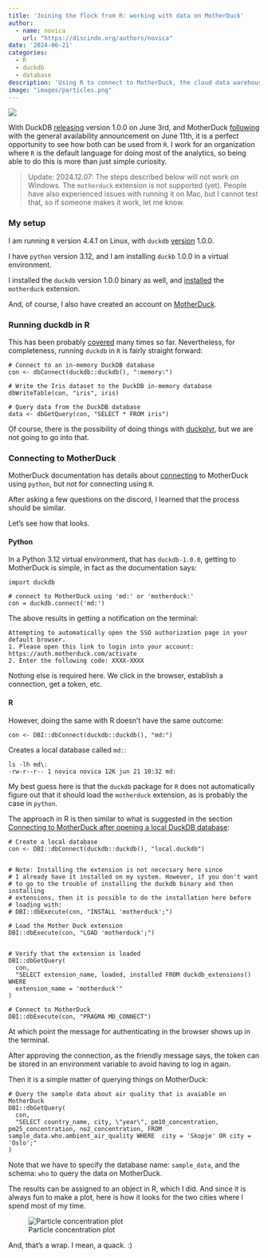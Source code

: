 ```yaml
---
title: 'Joining the flock from R: working with data on MotherDuck'
author: 
  - name: novica
    url: "https://discindo.org/authors/novica"
date: '2024-06-21'
categories:
  - R
  - duckdb
  - database
description: 'Using R to connect to MotherDuck, the cloud data warehouse powered by DuckDB.'
image: "images/particles.png"
---
```


[![](https://ko-fi.com/img/githubbutton_sm.svg)](https://ko-fi.com/J3J8133RYV)

With DuckDB [releasing](https://duckdb.org/2024/06/03/announcing-duckdb-100.html) 
version 1.0.0 on June 3rd, and MotherDuck [following](https://motherduck.com/blog/announcing-motherduck-general-availability-data-warehousing-with-duckdb/) with the general availability announcement on June 11th, it is a perfect 
opportunity to see how both can be used from `R`. I work for an organization where
`R` is the default language for doing most of the analytics, so being able to do
this is more than just simple curiosity. 

> Update: 2024.12.07: The steps described below will not work on Windows. The `motherduck` extension is not supported (yet). People have also experienced issues with running it on Mac, but I cannot test that, so if someone makes it work, let me know.

### My setup

I am running `R` version 4.4.1 on Linux, with `duckdb` [version](https://r.duckdb.org/) 1.0.0.

I have `python` version 3.12, and I am installing `duckb` 1.0.0 in a virtual environment.

I installed the `duckdb` version 1.0.0 binary as well, and [installed](https://duckdb.org/docs/extensions/overview.html) the `motherduck` extension.

And, of course, I also have created an account on [MotherDuck](https://motherduck.com/). 

### Running duckdb in R

This has been probably [covered](https://duckdb.org/docs/api/r) many times so
far. Nevertheless, for completeness, running `duckdb` in `R` is fairly straight 
forward:

```
# Connect to an in-memory DuckDB database
con <- dbConnect(duckdb::duckdb(), ":memory:")

# Write the Iris dataset to the DuckDB in-memory database
dbWriteTable(con, "iris", iris)

# Query data from the DuckDB database
data <- dbGetQuery(con, "SELECT * FROM iris")

```

Of course, there is the possibility of doing things with [duckplyr](https://duckdblabs.github.io/duckplyr/), but we are not going to go into that. 

### Connecting to MotherDuck

MotherDuck documentation has details about [connecting](https://motherduck.com/docs/getting-started/connect-query-from-python/installation-authentication) to MotherDuck using `python`, but not for connecting using `R`.

After asking a few questions on the discord, I learned that the process should be similar. 

Let's see how that looks.

#### Python

In a Python 3.12 virtual environment, that has `duckdb-1.0.0`, getting to 
MotherDuck is simple, in fact as the documentation says:

```
import duckdb

# connect to MotherDuck using 'md:' or 'motherduck:'
con = duckdb.connect('md:')
```

The above results in getting a notification on the terminal:

```
Attempting to automatically open the SSO authorization page in your default browser.
1. Please open this link to login into your account: https://auth.motherduck.com/activate
2. Enter the following code: XXXX-XXXX
```

Nothing else is required here. We click in the browser, establish a connection, get a token, etc.


#### R

However, doing the same with R doesn't have the same outcome:

```
con <- DBI::dbConnect(duckdb::duckdb(), "md:")
```

Creates a local database called `md:`:

```
ls -lh md\: 
-rw-r--r-- 1 novica novica 12K jun 21 10:32 md:
```

My best guess here is that the `duckdb` package for `R` does not automatically 
figure out that it should load the `motherduck` extension, as is probably the case
in `python`.

The approach in R is then similar to what is suggested in the section
[Connecting to MotherDuck after opening a local DuckDB database](https://motherduck.com/docs/getting-started/connect-query-from-python/installation-authentication#connecting-to-motherduck-after-opening-a-local-duckdb-database):

```
# Create a local database
con <- DBI::dbConnect(duckdb::duckdb(), "local.duckdb")


# Note: Installing the extension is not nececsary here since 
# I already have it installed on my system. However, if you don't want
# to go to the trouble of installing the duckdb binary and then installing
# extensions, then it is possible to do the installation here before
# loading with:
# DBI::dbExecute(con, "INSTALL 'motherduck';")

# Load the Mother Duck extension
DBI::dbExecute(con, "LOAD 'motherduck';")


# Verify that the extension is loaded
DBI::dbGetQuery(
  con,
  "SELECT extension_name, loaded, installed FROM duckdb_extensions() WHERE
  extension_name = 'motherduck'"
)

# Connect to MotherDuck
DBI::dbExecute(con, "PRAGMA MD_CONNECT")
```

At which point the message for authenticating in the browser shows up in the terminal.

After approving the connection, as the friendly message says, the token can be
stored in an environment variable to avoid having to log in again.

Then it is a simple matter of querying things on MotherDuck:

```
# Query the sample data about air quality that is avaiable on MotherDuck
DBI::dbGetQuery(
  con,
  "SELECT country_name, city, \"year\", pm10_concentration, pm25_concentration, no2_concentration, FROM sample_data.who.ambient_air_quality WHERE  city = 'Skopje' OR city = 'Oslo';"
)
```

Note that we have to specify the database name: `sample_data`, and the 
schema: `who` to query the data on MotherDuck.

The results can be assigned to an object in R, which I did. And since it is 
always fun to make a plot, here is how it looks for the two cities where I 
spend most of my time.

![Particle concentration plot](images/particles.png)

And, that's a wrap. I mean, a quack. :)
